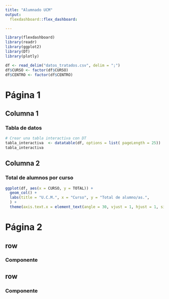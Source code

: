 ---
title: "Alumnado UCM"
output: 
  flexdashboard::flex_dashboard:

---
```{r setup, include=FALSE}
library(flexdashboard)
library(readr)      
library(ggplot2)
library(DT)
library(plotly)

df <- read_delim("datos_tratados.csv", delim = ";")
df$CURSO <- factor(df$CURSO)
df$CENTRO <- factor(df$CENTRO)


```

# Página 1
## Columna 1
### Tabla de datos 
```{r}
# Crear una tabla interactiva con DT
tabla_interactiva  <- datatable(df, options = list( pageLength = 25))
tabla_interactiva
```

## Columna 2

### Total de alumnos por curso
```{r fig.width=10, fig.height=5}
ggplot(df, aes(x = CURSO, y = TOTAL)) +
  geom_col() +
  labs(title = "U.C.M.", x = "Curso", y = "Total de alumno/as.",
  ) +
  theme(axis.text.x = element_text(angle = 30, vjust = 1, hjust = 1, size = 8))
```


# Página 2 {data-orientation=rows}

## row

### Componente

## row

### Componente